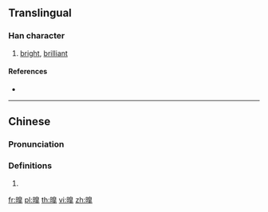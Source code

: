 ==Translingual==

===Han character===
{{Han char|rn=72|rad=日|as=12|sn=16|four=|canj=AHUJ|ids=⿰日臯}}

# [[bright]], [[brilliant]]

====References====
* {{Han ref|kx=0500.251|hdz=21536.111|uh=66CD|ud=26317}}

----

==Chinese==
{{zh-forms}}

===Pronunciation===
{{zh-pron
|m=hào
|c=hou6
|mc=
|oc=
|ma=
|cat=a
}}

===Definitions===
# {{rfdef|lang=zh}}

[[fr:曍]]
[[pl:曍]]
[[th:曍]]
[[vi:曍]]
[[zh:曍]]